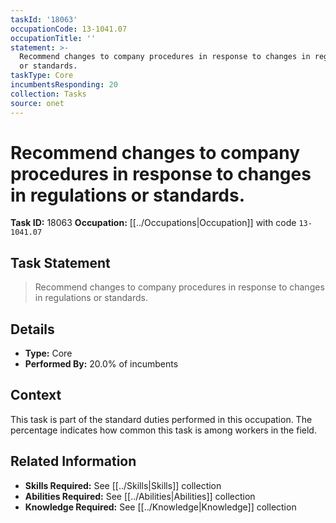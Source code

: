 ```yaml
---
taskId: '18063'
occupationCode: 13-1041.07
occupationTitle: ''
statement: >-
  Recommend changes to company procedures in response to changes in regulations
  or standards.
taskType: Core
incumbentsResponding: 20
collection: Tasks
source: onet
---
```

# Recommend changes to company procedures in response to changes in regulations or standards.

**Task ID:** 18063
**Occupation:** [[../Occupations|Occupation]] with code `13-1041.07`

## Task Statement

> Recommend changes to company procedures in response to changes in regulations or standards.

## Details

- **Type:** Core
- **Performed By:** 20.0% of incumbents

## Context

This task is part of the standard duties performed in this occupation. The percentage indicates how common this task is among workers in the field.

## Related Information

- **Skills Required:** See [[../Skills|Skills]] collection
- **Abilities Required:** See [[../Abilities|Abilities]] collection
- **Knowledge Required:** See [[../Knowledge|Knowledge]] collection
